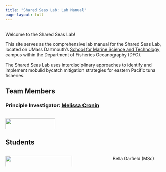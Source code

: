 ```yaml
---
title: "Shared Seas Lab: Lab Manual"
page-layout: full
---
```

\
Welcome to the Shared Seas Lab!

This site serves as the comprehensive lab manual for the Shared Seas Lab, located on UMass Dartmouth's [School for Marine Science and Technology](https://www.umassd.edu/smast/) campus within the Department of Fisheries Oceanography (DFO). 

The Shared Seas Lab uses interdisciplinary approaches to identify and implement mobulid bycatch mitigation strategies for eastern Pacific tuna fisheries. 

## Team Members

### Principle Investigator: [Melissa Cronin](https://melcronin.com/)

:::::::::::::: {.columns}
::: {.column width="30%"}

![](images/profile_pictures/Cronin.jpeg){width=90%}

:::
::: {.column width=5%}

:::
::: {.column width=30%}


:::
::::::::::::::

## Students

:::::::::::::: {.columns}
::: {.column width="50%"}

![](images/profile_pictures/Garfield.jpeg){width=90%}

:::
::: {.column width=5%}

:::
::: {.column width=30%}

Bella Garfield (MSc)

:::
::::::::::::::
